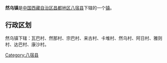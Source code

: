 {{中国乡级行政区
|行政区全称 = 然乌镇
|景观照片文件名 = Ranwu town.jpg
|景观照片描述 = 然乌镇
|汉语拼音 =
|其他语言 = 
|其他语言名称 = 
|位置图文件名 = 
|位置图描述 = 
|自定义图片=
|上级行政区 = [[西藏自治区|西藏自治区]][[昌都地区|昌都地区]][[八宿县|八宿县]]
|行政区类别 = [[行政建制镇|镇]]
|行政区划代码 = 
|行政区划 = 
|村委会 = 
|居委会 = 
|建置时间 = 
|领导职位 = 
|领导名称 = 
|政府驻地 = 
|毗邻 = 
|地理坐标 = 
|总面积 = 
|总人口 = 
|户籍人口 = 
|户籍人口年份 = 
|常住人口 = 
|常住人口年份 = 
|人口密度 = 
|GDP = 
|邮政编码 = 
|电话区号 = 
|官方网站 = 
|网站名称 = 
}}
'''然乌镇'''是[[中华人民共和国|中国]][[西藏自治区|西藏自治区]][[昌都地区|昌都地区]][[八宿县|八宿县]]下辖的一个[[行政建制镇|镇]]。

== 行政区划 ==
然乌镇下辖：瓦巴村、然那村、宗巴村、来古村、卡堆村、然乌村、阿日村、雅则村、达巴村、康沙村。

{{西藏小作品}}
{{八宿县行政区划}}

[[Category:八宿县|Category:八宿县]]